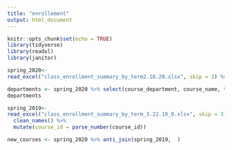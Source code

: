 ```yaml
---
title: "enrollement"
output: html_document
---
```


```r
knitr::opts_chunk$set(echo = TRUE)
library(tidyverse)
library(readxl)
library(janitor)
```
```r
spring_2020<- 
read_excel("class_enrollment_summary_by_term2.18.20.xlsx", skip = 3) %>% clean_names() %>% mutate(course_id = parse_number(course_id))

departments <- spring_2020 %>% select(course_department, course_name, total) %>% group_by(course_department) %>% summarize(num_enroll = sum(total)) %>% arrange(desc(num_enroll)) %>% head(5)
departments
```
```r

spring_2019<- 
read_excel("class_enrollment_summary_by_term_3.22.19_0.xlsx", skip = 3) %>% 
  clean_names() %>% 
  mutate(course_id = parse_number(course_id))

new_courses <- spring_2020 %>% anti_join(spring_2019,  )
```

